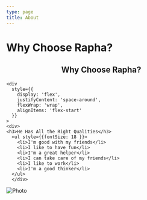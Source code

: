 ```yaml
---
type: page
title: About
---
```


# Why Choose Rapha?

<center><h2>Why Choose Rapha?</h2></center>

    <div
      style={{
        display: 'flex',
        justifyContent: 'space-around',
        flexWrap: 'wrap',
        alignItems: 'flex-start'
      }}
    >
    <div>
    <h3>He Has All the Right Qualities</h3>
      <ul style={{fontSize: 18 }}>
        <li>I'm good with my friends</li>
        <li>I like to have fun</li>
        <li>I'm a great helper</li>
        <li>I can take care of my friends</li>
        <li>I like to work</li>
        <li>I'm a good thinker</li>
      </ul>
      </div>

<div>
      <Image
        src="/images/candidate.jpg"
        alt="Photo"
        width={250}
        height={350}
        priority
        className="next-image"
        style={{ borderRadius: '10px' }}
      />
      </div>
    </div>

